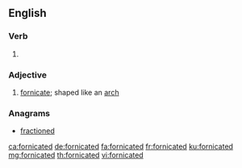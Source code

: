 ==English==

===Verb===
{{head|en|verb form}}

# {{en-past of|fornicate}}

===Adjective===
{{en-adj}}

# [[fornicate]]; shaped like an [[arch]]

===Anagrams===
* [[fractioned#English|fractioned]]

[[ca:fornicated]]
[[de:fornicated]]
[[fa:fornicated]]
[[fr:fornicated]]
[[ku:fornicated]]
[[mg:fornicated]]
[[th:fornicated]]
[[vi:fornicated]]